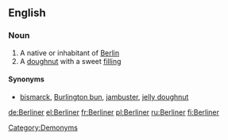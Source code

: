 ==English==

===Noun===
{{wikipedia}}
{{en-noun}}

# A native or inhabitant of [[Berlin]]
# A [[doughnut]] with a sweet [[filling]]

====Synonyms====
* {{sense|filled doughnut}} [[bismarck]], [[Burlington bun]], [[jambuster]], [[jelly doughnut]]

[[Category:Demonyms]]

[[de:Berliner]]
[[el:Berliner]]
[[fr:Berliner]]
[[pl:Berliner]]
[[ru:Berliner]]
[[fi:Berliner]]